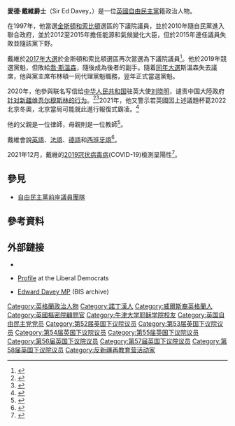 {{NoteTA
|G1=PoliticiansUK
|G2=Country
|G3=PP
|G4=UK Places
|G5=UK Government
|1=zh:卡梅倫;zh-hk:甘民樂;zh-cn:卡梅伦
}}
{{Infobox officeholder
| name                = 愛德·戴維爵士
| original_name       = The Rt Hon. Sir Ed Davey
| honorific-suffix    = [[皇家文藝學會|皇家文藝學會院士]] [[英國下議院|議員]] [[非常尊敬的|閣下]]
| image               = Official portrait of Rt Hon Sir Edward Davey MP crop 2.jpg
| office              = 自由民主黨黨魁
| caption             = 官方肖像，2020
| alongside           = {{le|薩爾·布林頓|Sal Brinton}}（2019－2020）<br/>及{{le|馬克·帕克|Mark Pack}}（2020）
| deputy              = 
| term_start          = 2019年12月13日<br>2020年8月27日前為代理黨魁
| term_end            = 
| predecessor         = [[喬·斯溫森|喬·斯溫森]]
| successor           =
| office1             = 自由民主黨副黨魁
| leader1             = 喬·斯溫森
| term_start1         = 2019年9月3日
| term_end1           = 2019年12月13日
| predecessor1        = 喬·斯溫森
| successor1          = {{le|黛西·顧柏|Daisy Cooper}}
| office2             = 英國能源和氣候變化大臣
| primeminister2      = [[卡梅倫|卡梅倫]]
| term_start2         = 2012年2月3日
| term_end2           = 2015年5月8日
| predecessor2        = [[禤傑思|禤傑思]]
| successor2          = [[盧綺婷|盧綺婷]]
| office9             = [[英國下議院|英國下議院]]<br />[[金斯頓和索比頓_(英國國會選區)|金斯頓和索比頓]]選區議員
| term_start9         = 2017年6月9日
| term_end9           = 
| predecessor9        = [[詹姆士·貝瑞|詹姆士·貝瑞]]
| successor9          = 
| majority9           = 4,124 (6.6%)
| term_start10        = 1997年5月1日
| term_end10          = 2015年3月30日
| predecessor10       = （新選區）
| successor10         = 詹姆士·貝瑞
| birth_name          = Edward Jonathan Davey
| birth_date          = {{birth date and age|1965|12|25|df=y}}
| birth_place         = [[英格蘭|英格蘭]][[諾定咸|諾定咸]]
}}
'''愛德·戴維爵士'''（Sir Ed Davey，{{bd|1965年|12月25日}}）是一位[[英國|英國]][[自由民主黨_(英國)|自由民主黨]]籍政治人物。

在1997年，他當選[[金斯頓和索比頓_(英國國會選區)|金斯頓和索比頓]]選區的下議院議員，並於2010年隨自民黨進入聯合政府，並於2012至2015年擔任能源和氣候變化大臣，但於2015年連任議員失敗並隨該黨下野。

戴維於[[2017年英國大選|2017年大選]]於金斯頓和索比頓選區再次當選為下議院議員<ref>{{cite web |url=http://www.bbc.co.uk/news/politics/constituencies/E14000770 |title=Kingston & Surbiton parliamentary constituency |work=BBC News |accessdate=2017-11-20 |archive-date=2017-11-29 |archive-url=https://web.archive.org/web/20171129032823/http://www.bbc.co.uk/news/politics/constituencies/E14000770 |dead-url=no }}</ref>。他於2019年競選黨魁，但敗給[[喬·斯溫森|喬·斯溫森]]，隨後成為後者的副手。隨着[[2019年英國大選|同年大選]]斯溫森失去議席，他與黨主席布林頓一同代理黨魁職務，翌年正式當選黨魁。

2020年，他參與联名写信给[[中华人民共和国|中华人民共和国]]驻英大使[[刘晓明|刘晓明]]，谴责中国大陸政府[[新疆再教育营|针对新疆维吾尔穆斯林的行为]]。<ref>{{cite news |author1=法广 |title=英国近百名议员联名谴责中共针对新疆维吾尔穆斯林的行为 |url=https://www.rfi.fr/cn/%E4%B8%AD%E5%9B%BD/20200909-%E8%8B%B1%E5%9B%BD%E8%BF%91%E7%99%BE%E5%90%8D%E8%AE%AE%E5%91%98%E8%81%94%E5%90%8D%E8%B0%B4%E8%B4%A3%E4%B8%AD%E5%85%B1%E9%92%88%E5%AF%B9%E6%96%B0%E7%96%86%E7%BB%B4%E5%90%BE%E5%B0%94%E7%A9%86%E6%96%AF%E6%9E%97%E7%9A%84%E8%A1%8C%E4%B8%BA |accessdate=2020-09-29 |agency=RFI |date=2020-09-10 |archive-date=2020-09-10 |archive-url=https://web.archive.org/web/20200910225118/https://www.rfi.fr/cn/%E4%B8%AD%E5%9B%BD/20200909-%E8%8B%B1%E5%9B%BD%E8%BF%91%E7%99%BE%E5%90%8D%E8%AE%AE%E5%91%98%E8%81%94%E5%90%8D%E8%B0%B4%E8%B4%A3%E4%B8%AD%E5%85%B1%E9%92%88%E5%AF%B9%E6%96%B0%E7%96%86%E7%BB%B4%E5%90%BE%E5%B0%94%E7%A9%86%E6%96%AF%E6%9E%97%E7%9A%84%E8%A1%8C%E4%B8%BA |dead-url=no }}</ref><ref>{{cite news |author1=DAVID ALTON |title=Led by Siobhain McDonagh MP, 130 parliamentarians have today written to the Chinese Ambassador to the UK condemning treatment of Uyghur people in Xinjiang |url=https://davidalton.net/2020/09/08/led-by-siobhain-mcdonagh-mp-130-parliamentarians-have-today-written-to-the-chinese-ambassador-to-the-uk-condemning-treatment-of-uyghur-people-in-xinjiang/ |accessdate=2020-09-29 |date=2020-09-08 |archive-date=2020-09-17 |archive-url=https://web.archive.org/web/20200917001800/https://davidalton.net/2020/09/08/led-by-siobhain-mcdonagh-mp-130-parliamentarians-have-today-written-to-the-chinese-ambassador-to-the-uk-condemning-treatment-of-uyghur-people-in-xinjiang/ |dead-url=yes }}</ref>2021年，他又警示若英國因上述議題杯葛2022北京冬奧，北京當局可能就此進行報復式霸凌。<ref>{{Cite web |url=https://amp.theguardian.com/world/2021/feb/15/libs-dems-warn-china-over-international-bullying-after-sanctions-threat-boycott-winter-olympics-uighurs |title=存档副本 |access-date=2021-02-16 |archive-date=2021-02-27 |archive-url=https://web.archive.org/web/20210227144734/https://amp.theguardian.com/world/2021/feb/15/libs-dems-warn-china-over-international-bullying-after-sanctions-threat-boycott-winter-olympics-uighurs |dead-url=no }}</ref>

他的父親是一位律師，母親則是一位教師<ref name="LibDem-EdwardDavey">{{cite web |url=http://www.libdems.org.uk/party/people/mr-edward-davey.html |title=Liberal Democrats: Edward Davey MP, Kingston & Surbiton |publisher=Liberal Democrats |accessdate=4 October 2006 |archive-date=2006-09-26 |archive-url=https://web.archive.org/web/20060926070428/http://www.libdems.org.uk/party/people/mr-edward-davey.html |dead-url=no }}</ref>。

戴維會說[[英語|英語]]、[[法語|法語]]、[[德語|德語]]和[[西班牙語|西班牙語]]<ref>{{cite web|url=http://www.politics.co.uk/reference/edward-jonathon-davey|title=Edward Davey|website=politics.co.uk|access-date=2 May 2018|archive-url=https://web.archive.org/web/20180503112517/http://www.politics.co.uk/reference/edward-jonathon-davey|archive-date=3 May 2018|url-status=dead}}</ref>。

2021年12月，戴維的[[2019冠状病毒病|2019冠状病毒病]](COVID-19)檢測呈陽性<ref>{{cite news |title=Ed Davey: Lib Dem leader latest MP to self-isolate due to Covid |url=https://www.bbc.co.uk/news/uk-politics-59654224 |access-date=15 December 2021 |work=BBC News |date=14 December 2021 |archive-date=2021-12-18 |archive-url=https://web.archive.org/web/20211218195115/https://www.bbc.co.uk/news/uk-politics-59654224 }}</ref>。

== 參見 ==
* [[自由民主黨前座議員團隊|自由民主黨前座議員團隊]]

==參考資料==
{{Reflist}}

== 外部鏈接 ==
{{Wikiquote}}
{{Commons category}}
*{{En}}{{Official website}}
*{{En}}[http://www.libdems.org.uk/people/edward-davey Profile] {{Wayback|url=http://www.libdems.org.uk/people/edward-davey |date=20080929210942 }} at the Liberal Democrats
*{{En}}[http://webarchive.nationalarchives.gov.uk/20111109003059/http://www.bis.gov.uk/edwarddavey Edward Davey MP] (BIS archive)

{{戴维·卡梅伦内阁}}

{{DEFAULTSORT: Davey, Ed}}
[[Category:英格蘭政治人物|Category:英格蘭政治人物]]
[[Category:諾丁漢人|Category:諾丁漢人]]
[[Category:威爾斯裔英格蘭人|Category:威爾斯裔英格蘭人]]
[[Category:英國樞密院顧問官|Category:英國樞密院顧問官]]
[[Category:牛津大学耶稣学院校友|Category:牛津大学耶稣学院校友]]
[[Category:英国自由民主党党员|Category:英国自由民主党党员]]
[[Category:第52届英国下议院议员|Category:第52届英国下议院议员]]
[[Category:第53届英国下议院议员|Category:第53届英国下议院议员]]
[[Category:第54届英国下议院议员|Category:第54届英国下议院议员]]
[[Category:第55届英国下议院议员|Category:第55届英国下议院议员]]
[[Category:第56届英国下议院议员|Category:第56届英国下议院议员]]
[[Category:第57届英国下议院议员|Category:第57届英国下议院议员]]
[[Category:第58届英国下议院议员|Category:第58届英国下议院议员]]
[[Category:反新疆再教育营活动家|Category:反新疆再教育营活动家]]
